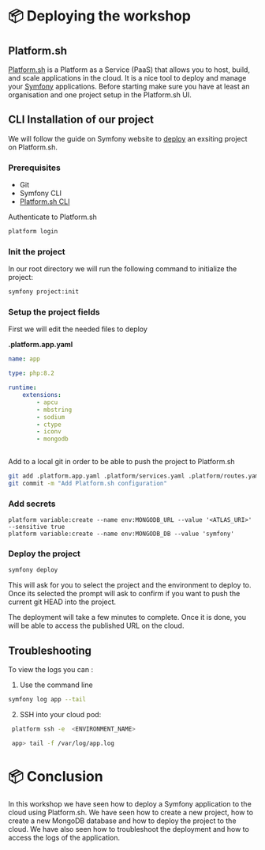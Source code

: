 # 📦 Deploying the workshop

## Platform.sh 

[Platform.sh](https://platform.sh/) is a Platform as a Service (PaaS) that allows you to host, build, and scale applications in the cloud. It is a nice tool to deploy and manage your [Symfony](https://symfony.com/cloud/)  applications. Before starting make sure you have at least an organisation and one project setup in the Platform.sh UI.

## CLI Installation of our project

We will follow the guide on Symfony website to [deploy](https://docs.platform.sh/guides/symfony/get-started) an exsiting project on Platform.sh.
### Prerequisites
- Git
- Symfony CLI
- [Platform.sh CLI](https://docs.platform.sh/administration/cli.html#cli-command-line-interface)

Authenticate to Platform.sh
```bash
platform login
```



### Init the project

In our root directory we will run the following command to initialize the project:

```bash
symfony project:init
```

### Setup the project fields

First we will edit the needed files to deploy

**.platform.app.yaml**
```yaml
name: app

type: php:8.2

runtime:
    extensions:
        - apcu
        - mbstring
        - sodium
        - ctype
        - iconv
        - mongodb  
        
```

Add to a local git in order to be able to push the project to Platform.sh
```bash
git add .platform.app.yaml .platform/services.yaml .platform/routes.yaml php.ini
git commit -m "Add Platform.sh configuration"
```
### Add secrets

```
platform variable:create --name env:MONGODB_URL --value '<ATLAS_URI>' --sensitive true
platform variable:create --name env:MONGODB_DB --value 'symfony'
```

### Deploy the project
```bash
symfony deploy
```

This will ask for you to select the project and the environment to deploy to. Once its selected the prompt will ask to confirm if you want to push the current git HEAD into the project.

The deployment will take a few minutes to complete. Once it is done, you will be able to access the published URL on the cloud.

## Troubleshooting

To view the logs you can :
1. Use the command line
```bash
symfony log app --tail
```
2. SSH into your cloud pod:
```bash
 platform ssh -e  <ENVIRONMENT_NAME> 

 app> tail -f /var/log/app.log
 ```


# 📦 Conclusion

In this workshop we have seen how to deploy a Symfony application to the cloud using Platform.sh. We have seen how to create a new project, how to create a new MongoDB database and how to deploy the project to the cloud. We have also seen how to troubleshoot the deployment and how to access the logs of the application.
